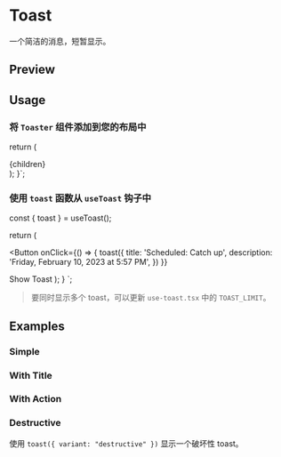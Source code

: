 

<Meta of={ToastStories} />

<RadixPrimitiveDocsButton name='toast' />

# Toast

一个简洁的消息，短暂显示。

## Preview

<Canvas of={ToastStories.Default} />

## Usage

### 将 `Toaster` 组件添加到您的布局中


  return (
    <html lang="en">
      <head />
      <body>
        <main>{children}</main>
        <Toaster />
      </body>
    </html>
  );
}`;

<Source code={providerCode} language='tsx' dark />

### 使用 `toast` 函数从 `useToast` 钩子中


  const { toast } = useToast();

return (

<Button
  onClick={() => {
    toast({
      title: 'Scheduled: Catch up',
      description: 'Friday, February 10, 2023 at 5:57 PM',
    })
  }}
>
  Show Toast
</Button>
); } `;

> 要同时显示多个 toast，可以更新 `use-toast.tsx` 中的 `TOAST_LIMIT`。

<Source code={importCode} language='ts' dark />
<Source code={usageCode} language='tsx' dark />

## Examples

### Simple

<Canvas of={ToastStories.Simple} />

### With Title

<Canvas of={ToastStories.WithTitle} />

### With Action

<Canvas of={ToastStories.WithAction} />

### Destructive

使用 `toast({ variant: "destructive" })` 显示一个破坏性 toast。

<Canvas of={ToastStories.Destructive} />
